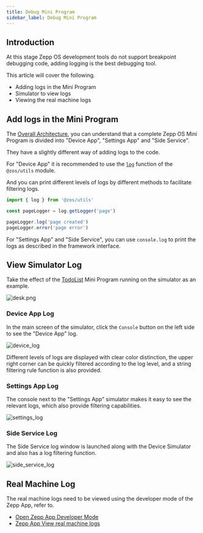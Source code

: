 ```yaml
---
title: Debug Mini Program
sidebar_label: Debug Mini Program
---
```


## Introduction

At this stage Zepp OS development tools do not support breakpoint debugging code, adding logging is the best debugging tool.

This article will cover the following.

- Adding logs in the Mini Program
- Simulator to view logs
- Viewing the real machine logs

## Add logs in the Mini Program

The [Overall Architecture](../architecture/arc.mdx), you can understand that a complete Zepp OS Mini Program is divided into "Device App", "Settings App" and "Side Service".

They have a slightly different way of adding logs to the code.

For "Device App" it is recommended to use the [`log`](../../reference/device-app-api/newAPI/utils/log.mdx) function of the `@zos/utils` module.

And you can print different levels of logs by different methods to facilitate filtering logs.

```js
import { log } from '@zos/utils'

const pageLogger = log.getLogger('page')

pageLogger.log('page created')
pageLogger.error('page error')
```

For "Settings App" and "Side Service", you can use `console.log` to print the logs as described in the framework interface.

## View Simulator Log

Take the effect of the [TodoList](../../samples/app/toDoList.md) Mini Program running on the simulator as an example.

![desk.png](/img/simulator/workspace.jpg)

### Device App Log

In the main screen of the simulator, click the `Console` button on the left side to see the "Device App" log.

![device_log](/img/docs/guides/best-practice/device_log.jpg)

Different levels of logs are displayed with clear color distinction, the upper right corner can be quickly filtered according to the log level, and a string filtering rule function is also provided.

### Settings App Log

The console next to the "Settings App" simulator makes it easy to see the relevant logs, which also provide filtering capabilities.

![settings_log](/img/docs/guides/best-practice/settings_log.jpg)

### Side Service Log

The Side Service log window is launched along with the Device Simulator and also has a log filtering function.

![side_service_log](/img/docs/guides/best-practice/side_service_log.jpg)

## Real Machine Log

The real machine logs need to be viewed using the developer mode of the Zepp App, refer to.

- [Open Zepp App Developer Mode](../tools/zepp-app.md#developer-mode-opening-method)
- [Zepp App View real machine logs](../tools/zepp-app.md#view-real-machine-logs)

